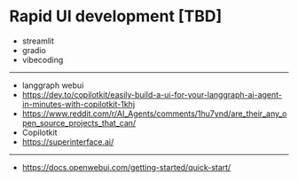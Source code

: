 # Rapid UI development [TBD]

- streamlit
- gradio
- vibecoding

---

- langgraph webui
- https://dev.to/copilotkit/easily-build-a-ui-for-your-langgraph-ai-agent-in-minutes-with-copilotkit-1khj
- https://www.reddit.com/r/AI_Agents/comments/1hu7ynd/are_their_any_open_source_projects_that_can/
- Copilotkit
- https://superinterface.ai/

---

- https://docs.openwebui.com/getting-started/quick-start/
